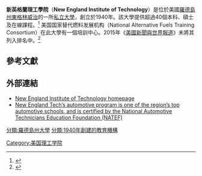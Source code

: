 {{Infobox university
| name                  = New England Institute of Technology
| established           = 1940年
| type                  = [[私立大學|私立大學]]
| image                 =Seal of the New England Institute of Technology, East Greenwich, Rhode Island.jpg
|city           = [[東格林威治_(羅德島州)|東格林威治]]
|state          = [[羅德島州|羅德島州]]
|country        =[[美國|美國]]
| website               = http://www.neit.edu
| president             = Richard I. Gouse
| staff                 = 534
| enrollment            = {{circa|3,000}}
}}

'''新英格蘭理工學院'''（'''New England Institute of Technology'''）是位於美國[[羅德島州|羅德島州]][[東格林威治_(羅德島州)|東格林威治]]的一所[[私立大學|私立大學]]，創立於1940年。該大學提供超過40個本科、碩士及在線課程。<ref>{{cite web|url=http://www.neit.edu/|title=The Technical College of New England|publisher=NEIT|accessdate=July 6, 2012|archive-date=2021-03-24|archive-url=https://web.archive.org/web/20210324080023/https://www.neit.edu/|dead-url=no}}</ref> 美国国家替代燃料发展机构（National Alternative Fuels Training Consortium）在此大學有一個培訓中心。2015年《[[美國新聞與世界報道|美國新聞與世界報道]]》未將其列入排名中。<ref name="USnews">{{cite web|title=New England Institute of Technology|url=http://colleges.usnews.rankingsandreviews.com/best-colleges/new-england-tech-7845|publisher=[[美國新聞與世界報道|美國新聞與世界報道]]|accessdate=2015-04-02|archive-date=2016-08-28|archive-url=https://web.archive.org/web/20160828093346/http://colleges.usnews.rankingsandreviews.com/best-colleges/new-england-tech-7845|dead-url=no}}</ref>

==參考文獻==
{{Reflist|2}}

==外部連結==
* [http://www.neit.edu New England Institute of Technology homepage] {{Wayback|url=http://www.neit.edu/ |date=20210324080023 }}
* [http://www.neit.edu/Programs/Associate-Degree-Programs/Transportation/Automotive New England Tech’s automotive program is one of the region’s top automotive schools, and is certified by the National Automotive Technicians Education Foundation (NATEF)] {{Wayback|url=http://www.neit.edu/Programs/Associate-Degree-Programs/Transportation/Automotive |date=20121015113133 }}
{{羅德島州的學院和大學}}
{{美國的理工學院}}
{{coord|41|39|43|N|71|30|09|W|region:US-RI_type:landmark_source:kolossus-dewiki|display=title}}
{{DEFAULTSORT:New England Institute Of Technology}}
[[分類:羅德島州大學|分類:羅德島州大學]]
[[Category:美国理工学院|Category:美国理工学院]]
[[分類:1940年創建的教育機構|分類:1940年創建的教育機構]]